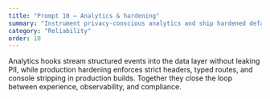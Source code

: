 ```yaml
---
title: "Prompt 10 — Analytics & hardening"
summary: "Instrument privacy-conscious analytics and ship hardened defaults across headers, routing, and runtime."
category: "Reliability"
order: 10
---
```


Analytics hooks stream structured events into the data layer without leaking PII, while production hardening enforces strict headers, typed routes, and console stripping in production builds. Together they close the loop between experience, observability, and compliance.
